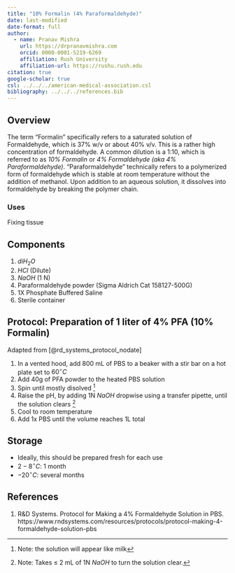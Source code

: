 ```yaml
---
title: "10% Formalin (4% Paraformaldehyde)"
date: last-modified
date-format: full
author:
  - name: Pranav Mishra
    url: https://drpranavmishra.com
    orcid: 0000-0001-5219-6269 
    affiliation: Rush University
    affiliation-url: https://rushu.rush.edu 
citation: true
google-scholar: true
csl: ../../../american-medical-association.csl
bibliography: ../../../references.bib
---
```

## Overview

The term "Formalin" specifically refers to a saturated solution of Formaldehyde, which is 37% w/v or about 40% v/v. This is a rather high concentration of formaldehyde. A common dilution is a 1:10, which is referred to as *10% Formalin* or *4% Formaldehyde (aka 4% Paraformaldehyde)*. "Paraformaldehyde" technically refers to a polymerized form of formaldehyde which is stable at room temperature without the addition of methanol. Upon addition to an aqueous solution, it dissolves into formaldehyde by breaking the polymer chain.

### Uses
Fixing tissue

## Components
1. $diH_2O$
2. $HCl$ (Dilute)
3. $NaOH$  (1 N)
4. Paraformaldehyde powder (Sigma Aldrich Cat 158127-500G)
5. 1X Phosphate Buffered Saline
6. Sterile container


## Protocol: Preparation of 1 liter of 4% PFA (10% Formalin)

Adapted from [@rd_systems_protocol_nodate] 

1. In a vented hood, add 800 mL of PBS to a beaker with a stir bar on a hot plate set to $60 ^\circ C$
2. Add 40g of PFA powder to the heated PBS solution
3. Spin until mostly disolved ^[Note: the solution will appear like milk]
4. Raise the pH, by adding 1N $NaOH$ dropwise using a transfer pipette, until the solution clears ^[Note: Takes $\le$ 2 mL of 1N $NaOH$ to turn the solution clear.]
5. Cool to room temperature
6. Add 1x PBS until the volume reaches 1L total


## Storage
- Ideally, this should be prepared fresh for each use
- $2-8 ^\circ C$: 1 month
- $-20 ^\circ C$: several months

## References
1. R&D Systems. Protocol for Making a 4% Formaldehyde Solution in PBS. https://www.rndsystems.com/resources/protocols/protocol-making-4-formaldehyde-solution-pbs

::: {#refs}
:::